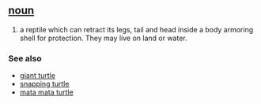 == [[noun]] ==
#a reptile which can retract its legs, tail and head inside a body armoring shell for protection. They may live on land or water.

=== See also ===
*[[giant turtle]]
*[[snapping turtle]]
*[[mata mata turtle]]